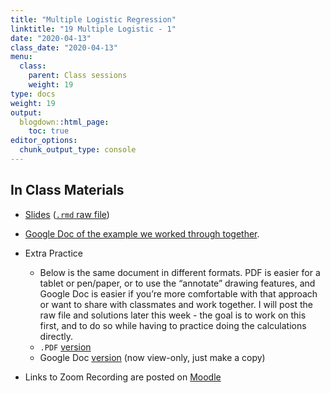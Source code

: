 ```yaml
---
title: "Multiple Logistic Regression"
linktitle: "19 Multiple Logistic - 1"
date: "2020-04-13"
class_date: "2020-04-13"
menu:
  class:
    parent: Class sessions
    weight: 19
type: docs
weight: 19
output:
  blogdown::html_page:
    toc: true
editor_options: 
  chunk_output_type: console
---
```


## In Class Materials

- [Slides](https://sds291.netlify.com/19/19-slides.html) ([`.rmd` raw file](https://sds291.netlify.com/19/19-slides.rmd))

- [Google Doc of the example we worked through together](https://docs.google.com/document/d/1FuFYOtzCG6JX7tQCBpqjLtATg7FHsebBRWnjMLhb5iI/edit?usp=sharing).

- Extra Practice 
    - Below is the same document in different formats. PDF is easier for a tablet or pen/paper, or to use the "annotate" drawing features, and Google Doc is easier if you're more comfortable with that approach or want to share with classmates and work together. I will post the raw file and solutions later this week - the goal is to work on this first, and to do so while having to practice doing the calculations directly.
    - `.PDF` [version](https://sds291.netlify.com/17/17-class-exercise.pdf) 
    - Google Doc [version](https://drive.google.com/file/d/1YBCAhzkmgJZUwe7uw8aQG8TeHMtGaRK4/view?usp=sharing) (now view-only, just make a copy)

- Links to Zoom Recording are posted on [Moodle](https://moodle.smith.edu/user/index.php?contextid=814530)